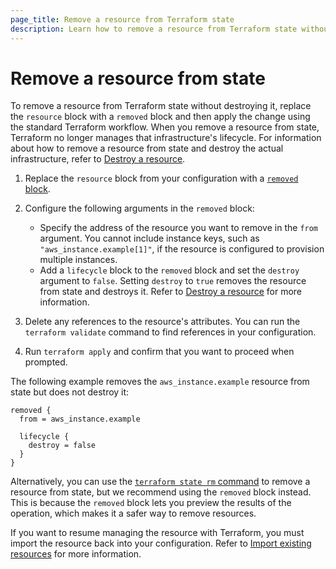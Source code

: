 ```yaml
---
page_title: Remove a resource from Terraform state
description: Learn how to remove a resource from Terraform state without destroying it. 
---
```


# Remove a resource from state

To remove a resource from Terraform state without destroying it, replace the `resource` block with a `removed` block and then apply the change using the standard Terraform workflow. When you remove a resource from state, Terraform no longer manages that infrastructure's lifecycle. For information about how to remove a resource from state and destroy the actual infrastructure, refer to [Destroy a resource](/terraform/language/resources/destroy).  

1. Replace the `resource` block from your configuration with a [`removed` block](/terraform/language/reference/block/removed). 
1. Configure the following arguments in the `removed` block:

    - Specify the address of the resource you want to remove in the `from` argument. You cannot include instance keys, such as `"aws_instance.example[1]"`, if the resource is configured to provision multiple instances.
    - Add a `lifecycle` block to the `removed` block and set the `destroy` argument to `false`. Setting `destroy` to `true` removes the resource from state and destroys it. Refer to [Destroy a resource](/terraform/language/resources/destroy) for more information. 

1. Delete any references to the resource's attributes. You can run the `terraform validate` command to find references in your configuration.
1. Run `terraform apply` and confirm that you want to proceed when prompted.
 
The following example removes the `aws_instance.example` resource from state but does not destroy it:

```hcl
removed {
  from = aws_instance.example

  lifecycle {
    destroy = false
  }
}
```

Alternatively, you can use the [`terraform state rm` command](/terraform/cli/commands/state/rm) to remove a resource from state, but we recommend using the `removed` block instead. This is because the `removed` block lets you preview the results of the operation, which makes it a safer way to remove resources. 

If you want to resume managing the resource with Terraform, you must import the resource back into your configuration. Refer to [Import existing resources](/terraform/language/import) for more information.